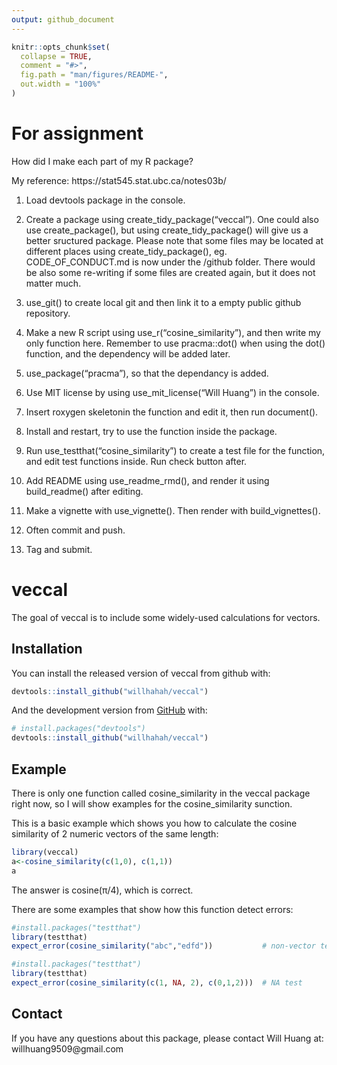 ```yaml
---
output: github_document
---
```


<!-- README.md is generated from README.Rmd. Please edit that file -->

```r
knitr::opts_chunk$set(
  collapse = TRUE,
  comment = "#>",
  fig.path = "man/figures/README-",
  out.width = "100%"
)
```
# For assignment
How did I make each part of my R package?

My reference: https://stat545.stat.ubc.ca/notes03b/

1. Load devtools package in the console.

2. Create a package using create_tidy_package("veccal"). One could also use create_package(), but using create_tidy_package() will give us a better sructured package. Please note that some files may be located at different places using create_tidy_package(), eg. CODE_OF_CONDUCT.md is now under the /github folder. There would be also some re-writing if some files are created again, but it does not matter much.

3. use_git() to create local git and then link it to a empty public github repository.

4. Make a new R script using use_r("cosine_similarity"), and then write my only function here. Remember to use pracma::dot() when using the dot() function, and the dependency will be added later.

5. use_package("pracma"), so that the dependancy is added.

6. Use MIT license by using use_mit_license("Will Huang") in the console.

7. Insert roxygen skeletonin the function and edit it, then run document().

8. Install and restart, try to use the function inside the package.

9. Run use_testthat("cosine_similarity") to create a test file for the function, and edit test functions inside. Run check button after.

10. Add README using use_readme_rmd(), and render it using build_readme() after editing.

11. Make a vignette with use_vignette(). Then render with build_vignettes().

12. Often commit and push.

13. Tag and submit.




# veccal

<!-- badges: start -->
<!-- badges: end -->

The goal of veccal is to include some widely-used calculations for vectors.

## Installation

You can install the released version of veccal from github with:

``` r
devtools::install_github("willhahah/veccal")
```

And the development version from [GitHub](https://github.com/) with:

``` r
# install.packages("devtools")
devtools::install_github("willhahah/veccal")
```
## Example

There is only one function called cosine_similarity in the veccal package right now, so I will show examples for the cosine_similarity sunction.

This is a basic example which shows you how to calculate the cosine similarity of 2 numeric vectors of the same length:

```r
library(veccal)
a<-cosine_similarity(c(1,0), c(1,1))
a
```

The answer is cosine(π/4), which is correct.

There are some examples that show how this function detect errors:

```r
#install.packages("testthat")
library(testthat)
expect_error(cosine_similarity("abc","edfd"))           # non-vector test
```

```r
#install.packages("testthat")
library(testthat)
expect_error(cosine_similarity(c(1, NA, 2), c(0,1,2)))  # NA test
```

## Contact

If you have any questions about this package, please contact Will Huang at: willhuang9509@gmail.com
